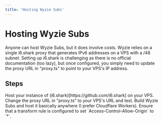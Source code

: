 ```yaml
---
title: 'Hosting Wyzie Subs'
---
```


# Hosting Wyzie Subs

Anyone can host Wyzie Subs, but it does involve costs. Wyzie relies on a single i6.shark proxy that generates IPv6 addresses on a VPS with a /48 subnet. Setting up i6.shark is challenging as there is no official documentation (too lazy), but once configured, you simply need to update the proxy URL in "proxy.ts" to point to your VPS's IP address.

## Steps
<Steps>
  <Steps.Step>
    Host your instance of (i6.shark)[https://github.com/i6.shark] on your VPS.
  </Steps.Step>
  <Steps.Step>
    Change the proxy URL in "proxy.ts" to your VPS's URL and test.
  </Steps.Step>
    <Steps.Step>
    Build Wyzie Subs and host it basically anywhere (I prefer Cloudflare Workers).
  </Steps.Step>
    <Steps.Step>
    Ensure that a transform rule is configured to set `Access-Control-Allow-Origin` to `*`.
  </Steps.Step>
</Steps>
